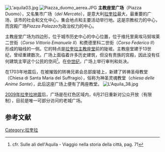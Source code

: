 [[File:L'aquila03.jpg|thumb]]
[[Image:Piazza_duomo_aerea.JPG|thumb]]
'''主教座堂广场'''（Piazza Duomo），又名集市广场（''del Mercato''），是意大利[[拉奎拉|拉奎拉]]最大，最重要的广场，该市的社会和文化中心，集会地点和主要活动举行地。这是宗教权力的中心，而宫殿广场''Piazza Palazzo''为政治权力的中心。

主教座堂广场为四边形，位于城市历史中心的中心位置，位于维托里奥埃马努埃莱二世街（''Corso Vittorio Emanuele II''）和费德里科二世街（''Corso Federico II''）形成的轴线的一侧。它的特点是[[拉奎拉主教座堂|拉奎拉主教座堂]]前的陡坡。主教座堂建于13世纪，曾经重建数次。广场上面临着许多历史建筑，但没有贵族的宫殿，因此没有任何建筑主宰这个公民的空间<ref>cfr. Sulle ali dell'Aquila - Viaggio nella storia della città, pag. 71</ref>。在[[中世纪|中世纪]]，广场上举行审判和处决。 

在1703年地震后，在被摧毁的转祷兄弟会总部废墟上，新建了转祷圣母教堂（Chiesa di Santa Maria del Suffragio），俗称为神圣灵魂教堂（''chiesa delle Anime Sante''），此后这座广场上便有了两座教堂。 
[[Image:L'Aquila_38.jpg|thumb]]

[[2009年拉奎拉地震|2009年拉奎拉地震]]后，广场是在红色区域内，6月21日重新对公众开放（有限制），目前是唯一可部分访问的老城广场。 

==参考文献==
<references/>

[[Category:拉奎拉|Category:拉奎拉]]